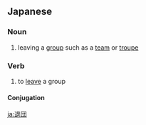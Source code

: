 ==Japanese==
{{ja-kanjitab|たい|だん|yomi=o}}

===Noun===
{{ja-noun|たいだん|kyu=退團}}

# leaving a [[group]] such as a [[team]] or [[troupe]]

===Verb===
{{ja-verb-suru|たいだん|kyu=退團}}

# to [[leave]] a group

====Conjugation====
{{ja-suru|たいだん}}

[[ja:退団]]